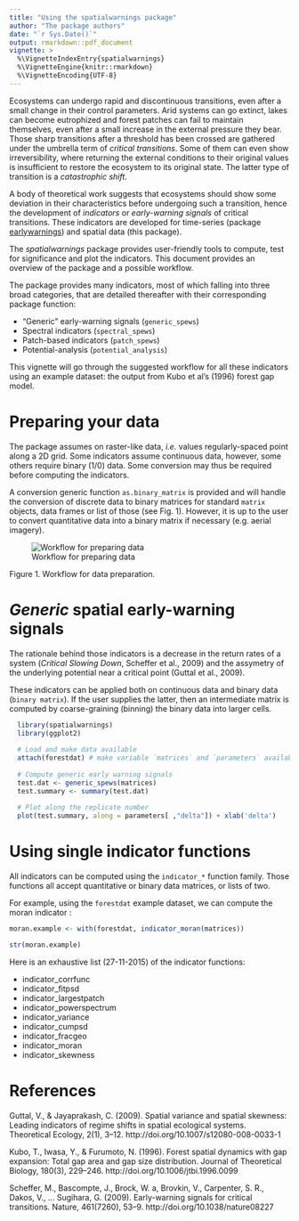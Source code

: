 ```yaml
---
title: "Using the spatialwarnings package"
author: "The package authors"
date: "`r Sys.Date()`"
output: rmarkdown::pdf_document
vignette: >
  %\VignetteIndexEntry{spatialwarnings}
  %\VignetteEngine{knitr::rmarkdown}
  %\VignetteEncoding{UTF-8}
---
```


Ecosystems can undergo rapid and discontinuous transitions, even after a small 
change in their control parameters. Arid systems can go extinct, lakes can 
become eutrophized and forest patches can fail to maintain themselves, even 
after a small increase in the external pressure they bear. Those sharp 
transitions after a threshold has been crossed are gathered under the umbrella 
term of *critical transitions*. Some of them can even show irreversibility, 
where returning the external conditions to their original values is 
insufficient to restore the ecosystem to its original state. The latter type of
transition is a *catastrophic shift*. 

A body of theoretical work suggests that ecosystems should show some 
deviation in their characteristics before undergoing such a transition, hence 
the development of *indicators* or *early-warning signals* of critical 
transitions. These indicators are developed for time-series (package 
[earlywarnings](https://cran.r-project.org/web/packages/earlywarnings/)) 
and spatial data (this package). 

The *spatialwarnings* package provides user-friendly tools to compute, test for
significance and plot the indicators. This document provides an overview of the 
package and a possible workflow. 

The package provides many indicators, most of which falling into three broad 
categories, that are detailed thereafter with their corresponding package 
function: 

- "Generic" early-warning signals (`generic_spews`)
- Spectral indicators (`spectral_spews`)
- Patch-based indicators (`patch_spews`)
- Potential-analysis (`potential_analysis`)

This vignette will go through the suggested workflow for all these indicators
using an example dataset: the output from Kubo et al's (1996) forest gap model.

# Preparing your data 

The package assumes on raster-like data, *i.e.* values regularly-spaced point 
along a 2D grid. Some indicators assume continuous data, however, some 
others require binary (1/0) data. Some conversion may thus be required before 
computing the indicators.

A conversion generic function `as.binary_matrix` is provided and will handle the 
conversion of discrete data to binary matrices for standard `matrix` objects, 
data frames or list of those (see Fig. 1). However, it is up to the user to 
convert quantitative data into a binary matrix if necessary (e.g. aerial 
imagery). 

![Workflow for preparing data](prepare_data.png)

Figure 1. Workflow for data preparation. 

<!-- we could add a conversion from raster -->

# *Generic* spatial early-warning signals

The rationale behind those indicators is a decrease in the return rates of a 
system (*Critical Slowing Down*, Scheffer et al., 2009) and the assymetry of the 
underlying potential near a critical point (Guttal et al., 2009).

These indicators can be applied both on continuous data and binary data 
(`binary matrix`). If the user supplies the latter, then an intermediate 
matrix is computed by coarse-graining (binning) the binary data into larger 
cells. 

```r
  library(spatialwarnings)
  library(ggplot2)
  
  # Load and make data available
  attach(forestdat) # make variable `matrices` and `parameters` available
  
  # Compute generic early warning signals
  test.dat <- generic_spews(matrices)
  test.summary <- summary(test.dat)
  
  # Plot along the replicate number
  plot(test.summary, along = parameters[ ,"delta"]) + xlab('delta') 
```

# Using single indicator functions 

All indicators can be computed using the `indicator_*` function family. Those
functions all accept quantitative or binary data matrices, or lists of two. 

For example, using the `forestdat` example dataset, we can compute the moran 
indicator : 
  
```r
moran.example <- with(forestdat, indicator_moran(matrices))

str(moran.example)
```

Here is an exhaustive list (27-11-2015) of the indicator functions: 
  
- indicator_corrfunc
- indicator_fitpsd
- indicator_largestpatch
- indicator_powerspectrum
- indicator_variance
- indicator_cumpsd
- indicator_fracgeo
- indicator_moran
- indicator_skewness

# References

Guttal, V., & Jayaprakash, C. (2009). Spatial variance and spatial skewness: Leading indicators of regime shifts in spatial ecological systems. Theoretical Ecology, 2(1), 3–12. http://doi.org/10.1007/s12080-008-0033-1

Kubo, T., Iwasa, Y., & Furumoto, N. (1996). Forest spatial dynamics with gap
expansion: Total gap area and gap size distribution. Journal of Theoretical
Biology, 180(3), 229–246. http://doi.org/10.1006/jtbi.1996.0099

Scheffer, M., Bascompte, J., Brock, W. a, Brovkin, V., Carpenter, S. R., Dakos, V., … Sugihara, G. (2009). Early-warning signals for critical transitions. Nature, 461(7260), 53–9. http://doi.org/10.1038/nature08227
